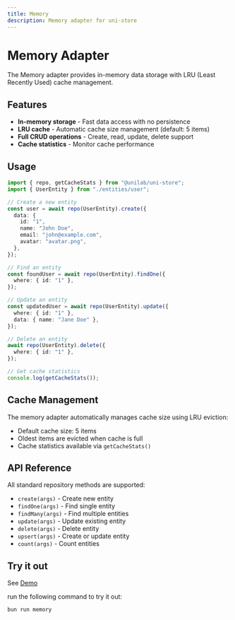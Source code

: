 ```yaml
---
title: Memory
description: Memory adapter for uni-store
---
```


# Memory Adapter

The Memory adapter provides in-memory data storage with LRU (Least Recently Used) cache management.

## Features

- **In-memory storage** - Fast data access with no persistence
- **LRU cache** - Automatic cache size management (default: 5 items)
- **Full CRUD operations** - Create, read, update, delete support
- **Cache statistics** - Monitor cache performance

## Usage

```typescript
import { repo, getCacheStats } from "@unilab/uni-store";
import { UserEntity } from "./entities/user";

// Create a new entity
const user = await repo(UserEntity).create({
  data: {
    id: "1",
    name: "John Doe",
    email: "john@example.com",
    avatar: "avatar.png",
  },
});

// Find an entity
const foundUser = await repo(UserEntity).findOne({
  where: { id: "1" },
});

// Update an entity
const updatedUser = await repo(UserEntity).update({
  where: { id: "1" },
  data: { name: "Jane Doe" },
});

// Delete an entity
await repo(UserEntity).delete({
  where: { id: "1" },
});

// Get cache statistics
console.log(getCacheStats());
```

## Cache Management

The memory adapter automatically manages cache size using LRU eviction:

- Default cache size: 5 items
- Oldest items are evicted when cache is full
- Cache statistics available via `getCacheStats()`

## API Reference

All standard repository methods are supported:

- `create(args)` - Create new entity
- `findOne(args)` - Find single entity
- `findMany(args)` - Find multiple entities
- `update(args)` - Update existing entity
- `delete(args)` - Delete entity
- `upsert(args)` - Create or update entity
- `count(args)` - Count entities

## Try it out

See [Demo](https://github.com/unifi-lab/unify/tree/main/examples/uni-store)

run the following command to try it out:
```bash
bun run memory
```